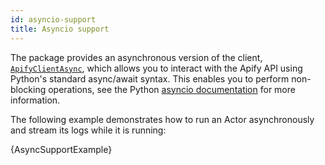 ```yaml
---
id: asyncio-support
title: Asyncio support
---
```




The package provides an asynchronous version of the client, [`ApifyClientAsync`](/reference/class/ApifyClientAsync), which allows you to interact with the Apify API using Python's standard async/await syntax. This enables you to perform non-blocking operations, see the Python [asyncio documentation](https://docs.python.org/3/library/asyncio-task.html) for more information.

The following example demonstrates how to run an Actor asynchronously and stream its logs while it is running:

<CodeBlock className="language-python">
    {AsyncSupportExample}
</CodeBlock>
